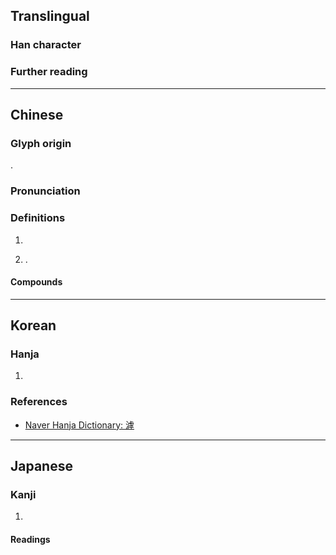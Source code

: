 {{character info}}
==Translingual==

===Han character===
{{Han char|rn=85|rad=水|as=11|sn=14|four=31149|canj=EYPD|ids=⿰氵虖}}

===Further reading===
{{Han ref|kx=0644.110|dkj=18092|dj=1051.210|hdz=31721.040|uh=6EF9}}

----

==Chinese==
{{zh-forms|alt=泘,𣼻,𣿋,𤀶}}

===Glyph origin===
{{Han etym}}
{{Han compound|氵|虖|c1=s|c2=p|t1=water|ls=psc}}.

===Pronunciation===
{{zh-pron
|m=hū
|c=fu1
|mn=ho͘
|mc=y
|oc=y
|cat=n,pn
}}

===Definitions===
{{head|zh|Han character}}

# {{zh-used in|滹沱河}}
# {{surname|zh}}.

====Compounds====
{{zh-der|滹沱河}}

----

==Korean==

===Hanja===
{{ko-hanja|물가|호}}

# {{rfdef|ko|sort=水11}}

===References===
* [https://hanja.dict.naver.com/#/entry/ccko/c802dc8decb94b5f94dcd3bd3adbc06a Naver Hanja Dictionary: 滹]

----

==Japanese==

===Kanji===
{{ja-kanji|grade=|rs=水11}}

# {{rfdef|ja|sort=水11}}

====Readings====
{{ja-readings
|on=こ,く
}}